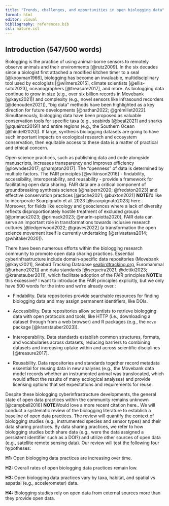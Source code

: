 ```yaml
---
title: "Trends, challenges, and opportunities in open biologging data"
format: html
editor: visual
bibliography: references.bib
csl: nature.csl
---
```


## Introduction (547/500 words)

Biologging is the practice of using animal-borne sensors to remotely observe animals and their environments [@rutz2009]. In the six decades since a biologist first attached a modified kitchen timer to a seal [@kooyman1966], biologging has become an invaluable, multidisciplinary tool used by ecologists [@wilmers2015], climate scientists [@ellis-soto2023], oceanographers [@treasure2017], and more. As biologging data continue to grow in size (e.g., over six billion records in Movebank [@kays2021]) and complexity (e.g., novel sensors like infrasound recorders [@denouden2021]), "big data" methods have been highlighted as a key direction for future developments [@nathan2022; @grémillet2022]. Simultaneously, biologging data have been proposed as valuable conservation tools for specific taxa (e.g., seabirds [@beal2021] and sharks [@queiroz2019]) and entire regions (e.g., the Southern Ocean [@hindell2020]). If large, synthesis biologging datasets are going to have such important impacts on ecological research and ecosystem conservation, then equitable access to these data is a matter of practical and ethical concern.

Open science practices, such as publishing data and code alongside manuscripts, increases transparency and improves efficiency [@lowndes2017; @hampton2017]. The "openness" of data is determined by multiple factors. The FAIR principles [@wilkinson2016] - findability, accessibility, interoperability, and reusability - provide a framework for facilitating open data sharing. FAIR data are a critical component of groundbreaking synthesis science [@halpern2020; @fredston2023] and effective conservation practices [@roche2021; @buxton2021] **NOTE**[I'd like to incorporate Scarpignato et al. 2023 [@scarpignato2023] here.]{.aside}. Moreover, for fields like ecology and geosciences where a lack of diversity reflects disproportionately hostile treatment of excluded groups [@primack2023; @primack2023; @marín-spiotta2020], FAIR data can serve an important role in transformations towards inclusive research cultures [@ledgerwood2022; @graves2022] (a transformation the open science movement itself is currently undertaking [@srivastava2014; @whitaker2020]).

There have been numerous efforts within the biologging research community to promote open data sharing practices. Essential cyberinfrastructure include domain-specific data repositories (Movebank [@kays2021], Seabird Tracking Database [seabirdtracking.org](https://www.seabirdtracking.org), Euromammal [@urbano2021]) and data standards [@sequeira2021; @dettki2023; @kranstauber2011], which facilitate adoption of the FAIR principles **NOTE**[Is this excessive? I want to introduce the FAIR principles explicitly, but we only have 500 words for the intro and we're already over.]{.aside}:

-   Findability. Data repositories provide searchable resources for finding biologging data and may assign permanent identifiers, like DOIs.

-   Accessibility. Data repositories allow scientists to retrieve biologging data with open protocols and tools, like HTTP (i.e., downloading a dataset through from a web browser) and R packages (e.g., the `move` package [@kranstauber2023]).

-   Interoperability. Data standards establish common structures, formats, and vocabularies across datasets, reducing barriers to combining datasets and increasing uptake within and across scientific disciplines [@treasure2017].

-   Reusability. Data repositories and standards together record metadata essential for reusing data in new analyses (e.g., the Movebank data model records whether an instrumented animal was translocated, which would affect the results of many ecological analyses) and provide licensing options that set expectations and requirements for reuse.

Despite these biologging cyberinfrastructure developments, the general state of open data practices within the community remains unknown [@campbell2016] **NOTE**[Would love a more recent citation here.]{.aside}. We will conduct a systematic review of the biologging literature to establish a baseline of open data practices. The review will quantify the context of biologging studies (e.g., instrumented species and sensor types) and their data sharing practices. By data sharing practices, we refer to how biologging studies both share data (e.g., were the data assigned a persistent identifier such as a DOI?) and utilize other sources of open data (e.g., satellite remote sensing data). Our review will test the following four hypotheses:

**H1:** Open biologging data practices are increasing over time.

**H2:** Overall rates of open biologging data practices remain low.

**H3:** Open biologging data practices vary by taxa, habitat, and spatial vs aspatial (e.g., accelerometer) data.

**H4:** Biologging studies rely on open data from external sources more than they provide open data.
